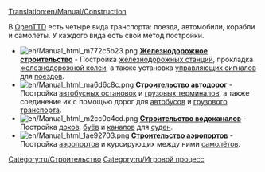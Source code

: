 [[Translation:en/Manual/Construction]]
{{ru/Оглавление}}

В [[ru/Manual/Main Page|OpenTTD]] есть четыре вида транспорта: поезда, автомобили, корабли и самолёты. У каждого вида есть свой метод постройки.


*[[File:en/Manual html m772c5b23.png]] '''[[ru/Manual/Железнодорожное строительство|Железнодорожное строительство]]''' - Постройка [[ru/Manual/Железнодорожные станции|железнодорожных станций]], прокладка [[ru/Manual/Строительство колеи|железнодорожной колеи]], а также установка [[ru/Manual/Сигналы|управляющих сигналов]] для [[ru/Manual/Поезда|поездов]].
*[[File:en/Manual html ma6d6c8c.png]] '''[[ru/Manual/Автодороги|Строительство автодорог]]''' - Постройка [[ru/Manual/Погрузочные площадки#avtobusnaia-pogruzochnaia-ploshchadka|автобусных остановок]] и [[ru/Manual/Погрузочные площадки#gruzovaia-pogruzochnaia-ploshchadka|грузовых терминалов]], а также соединение их с помощью дорог для [[ru/Manual/Base Set/Road Vehicles/Автобус|автобусов]] и [[ru/Manual/Автотранспорт|грузового транспорта]].
*[[File:en/Manual html m2cc0c4cd.png]] '''[[ru/Manual/Водоканалы|Строительство водоканалов]]''' - Постройка [[en/Manual/Water Transport Tiles|доков]], [[en/Manual/Waypoints|буёв]] и [[en/Manual/Water Transport Tiles|каналов]] для [[ru/Manual/Корабли|суден]].
*[[File:en/Manual html 1ae92703.png]] '''[[ru/Manual/Постройка аэропорта|Строительство аэропортов]]''' - Постройка [[ru/Manual/Аэропорты|аэропортов]] и курсирующих между ними [[ru/Manual/Авиация|самолётов]].

[[Category:ru/Строительство]]
[[Category:ru/Игровой процесс]]
